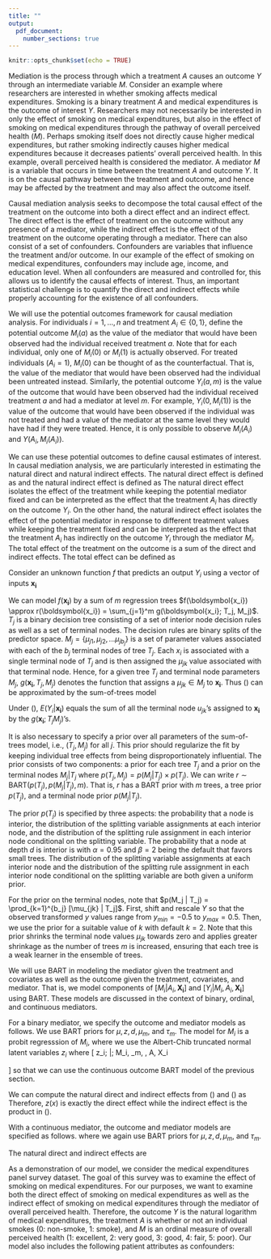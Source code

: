 ```yaml
---
title: ""
output:
  pdf_document:
    number_sections: true
---
```


```r
knitr::opts_chunk$set(echo = TRUE)
```

\section{Introduction to Mediation}

Mediation is the process through which a treatment $A$ causes an outcome $Y$ through an intermediate variable $M$. Consider an example where researchers are interested in whether smoking affects medical expenditures. Smoking is a binary treatment $A$ and medical expenditures is the outcome of interest $Y$. Researchers may not necessarily be interested in only the effect of smoking on medical expenditures, but also in the effect of smoking on medical expenditures through the pathway of overall perceived health ($M$). Perhaps smoking itself does not directly cause higher medical expenditures, but rather smoking indirectly causes higher medical expenditures because it decreases patients' overall perceived health. In this example, overall perceived health is considered the mediator. A mediator $M$ is a variable that occurs in time between the treatment $A$ and outcome $Y$. It is on the causal pathway between the treatment and outcome, and hence may be affected by the treatment and may also affect the outcome itself.

Causal mediation analysis seeks to decompose the total causal effect of the treatment on the outcome into both a direct effect and an indirect effect. The direct effect is the effect of treatment on the outcome without any presence of a mediator, while the indirect effect is the effect of the treatment on the outcome operating through a mediator. There can also consist of a set of confounders. Confounders are variables that influence the treatment and/or outcome. In our example of the effect of smoking on medical expenditures, confounders may include age, income, and education level. When all confounders are measured and controlled for, this allows us to identify the causal effects of interest. Thus, an important statistical challenge is to quantify the direct and indirect effects while properly accounting for the existence of all confounders.

\textcolor{red}{Maybe more about how mediation analysis has been done in literature? Identification and estimation of direct/indirect effects in literature? The goals of our model}


\section{Potential Outcomes Framework}

We will use the potential outcomes framework for causal mediation analysis. For individuals $i = 1,...,n$ and treatment $A_i \in \{0,1\}$, define the potential outcome $M_i(a)$ as the value of the mediator that would have been observed had the individual received treatment $a$. Note that for each individual, only one of $M_i(0)$ or $M_i(1)$ is actually observed. For treated individuals ($A_i = 1$), $M_i(0)$ can be thought of as the counterfactual. That is, the value of the mediator that would have been observed had the individual been untreated instead. Similarly, the potential outcome $Y_i(a,m)$ is the value of the outcome that would have been observed had the individual received treatment $a$ and had a mediator at level $m$. For example, $Y_i(0, M_i(1))$ is the value of the outcome that would have been observed if the individual was not treated and had a value of the mediator at the same level they would have had if they were treated. Hence, it is only possible to observe $M_i(A_i)$ and $Y(A_i, M_i(A_i))$.

We can use these potential outcomes to define causal estimates of interest. In causal mediation analysis, we are particularly interested in estimating the natural direct and natural indirect effects. The natural direct effect is defined as \begin{align} \label{nde}
    \zeta(a) = E[Y_i\{1, M_i(a)\} - Y_i\{0, M_i(a)\}]
\end{align} and the natural indirect effect is defined as \begin{align} \label{nie}
    \delta(a) = E[Y_i\{a, M_i(1)\} - Y_i\{a, M_i(0)\}].
\end{align} The natural direct effect isolates the effect of the treatment while keeping the potential mediator fixed and can be interpreted as the effect that the treatment $A_i$ has directly on the outcome $Y_i$. On the other hand, the natural indirect effect isolates the effect of the potential mediator in response to different treatment values while keeping the treatment fixed and can be interpreted as the effect that the treatment $A_i$ has indirectly on the outcome $Y_i$ through the mediator $M_i$. The total effect of the treatment on the outcome is a sum of the direct and indirect effects. The total effect can be defined as \begin{align} \label{te}
    \tau = \zeta(0) + \delta(1) = \zeta(1) + \delta(0) = E[Y_i\{1, M_i(1)\} - Y_i\{0, M_i(0)\}].
\end{align}


\section{Assumptions?}


\section{Bayesian Additive Regression Trees}
Consider an unknown function $f$ that predicts an output $Y_i$ using a vector of inputs $\boldsymbol{x_i}$

\begin{align} \label{func}
    Y_i = f(\boldsymbol{x_i}) + \epsilon_i, \quad \epsilon_i \sim N(0, \sigma^2).
\end{align}

We can model $f(\boldsymbol{x_i})$ by a sum of $m$ regression trees $f(\boldsymbol{x_i}) \approx r(\boldsymbol{x_i}) = \sum_{j=1}^m g(\boldsymbol{x_i}; T_j, M_j)$. $T_j$ is a binary decision tree consisting of a set of interior node decision rules as well as a set of terminal nodes. The decision rules are binary splits of the predictor space. $M_j = \{\mu_{j1}, \mu_{j2}, ...\mu_{jb_j}\}$ is a set of parameter values associated with each of the $b_j$ terminal nodes of tree $T_j$. Each $x_i$ is associated with a single terminal node of $T_j$ and is then assigned the $\mu_{jk}$ value associated with that terminal node. Hence, for a given tree $T_j$ and terminal node parameters $M_j$, $g(\boldsymbol{x_i}, T_j, M_j)$ denotes the function that assigns a $\mu_{jk} \in M_j$ to $\boldsymbol{x_i}$. Thus (\ref{func}) can be approximated by the sum-of-trees model

\begin{align} \label{sum_of_trees}
    Y = \sum_{i=1}^m g(\boldsymbol{x_i}; T_j, M_j) + \epsilon, \quad \epsilon \sim N(0, \sigma^2)
\end{align}

Under (\ref{sum_of_trees}), $E(Y_i|\boldsymbol{x_i})$ equals the sum of all the terminal node $u_{jk}$'s assigned to $\boldsymbol{x_i}$ by the $g(\boldsymbol{x_i}; T_j M_j)$'s.

It is also necessary to specify a prior over all parameters of the sum-of-trees model, i.e., $(T_j, M_j)$ for all $j$. This prior should regularize the fit by keeping individual tree effects from being disproportionately influential. The prior consists of two components: a prior for each tree $T_j$ and a prior on the terminal nodes $M_j|T_j$ where $p(T_j, M_j) = p(M_j | T_j) \times p(T_j)$. We can write $r \sim \text{BART}(p(T_j), p(M_j | T_j), m)$. That is, $r$ has a BART prior with $m$ trees, a tree prior $p(T_j)$, and a terminal node prior $p(M_j | T_j)$.

The prior $p(T_j)$ is specified by three aspects: the probability that a node is interior, the distribution of the splitting variable assignments at each interior node, and the distribution of the splitting rule assignment in each interior node conditional on the splitting variable. The probability that a node at depth $d$ is interior is
\begin{align}
    \alpha(1+d)^{-\beta}, \quad \alpha \in (0,1), \beta \in [0, \infty)
\end{align}
with $\alpha = 0.95$ and $\beta = 2$ being the default that favors small trees. The distribution of the splitting variable assignments at each interior node and the distribution of the splitting rule assignment in each interior node conditional on the splitting variable are both given a uniform prior.

For the prior on the terminal nodes, note that $p(M_j | T_j) = \prod_{k=1}^{b_j} [\mu_{jk} | T_j]$. First, shift and rescale $Y$ so that the observed transformed $y$ values range from $y_{min} = -0.5$ to $y_{max} = 0.5$. Then, we use the prior
\begin{align}
    \mu_{jk} | T_j \sim N(0, \sigma_{\mu}^2) \quad \text{where } \sigma_{\mu} = \frac{0.5}{k\sqrt{m}}
\end{align}
for a suitable value of $k$ with default $k=2$. Note that this prior shrinks the terminal node values $\mu_{jk}$ towards zero and applies greater shrinkage as the number of trees $m$ is increased, ensuring that each tree is a weak learner in the ensemble of trees.



\section{BART for Mediation}
We will use BART in modeling the mediator given the treatment and covariates as well as the outcome given the treatment, covariates, and mediator. That is, we model components of $[M_i | A_i, \boldsymbol{X_i}]$ and $[Y_i | M_i, A_i, \boldsymbol{X_i}]$ using BART. These models are discussed in the context of binary, ordinal, and continuous mediators.
\textcolor{red}{BCFs and BCMFs, propensity score/clever covariates}

\subsection{Binary Mediator}
For a binary mediator, we specify the outcome and mediator models as follows.
\begin{align}
    Y_i(a,m) &= \mu(X_i) + az(X_i) + md(X_i) + \epsilon_i\\
    M_i(a) &= \Phi(\mu_m(X_i) + a\tau_m(X_i)) + \varepsilon_i
\end{align}
We use BART priors for $\mu, z, d, \mu_m,$ and $\tau_m$. The model for $M_i$ is a probit regresssion of $M_i$, where we use the Albert-Chib truncated normal latent variables $z_i$ where
\[ z_i\; |\; M_i, \mu_m, \tau, A, X_i \sim \begin{cases}
      N\{\mu_m(X_i) + a\tau_m(X_i), 1\} \; \mathbb{I}(-\infty, 0) & \text{if } M_i(a) = 0 \\
       N\{\mu_m(X_i) + a\tau_m(X_i), 1\} \; \mathbb{I}(0, \infty) & \text{if } M_i(a) = 1
   \end{cases}
\]
so that we can use the continuous outcome BART model of the previous section.

We can compute the natural direct and indirect effects from (\ref{nde}) and (\ref{nie}) as
\begin{align}
    \zeta(x) &= E[\mu(X_i) + z(X_i) + M_i(a)d(X_i) - \mu(X_i) - M_i(a)d(X_i) \;|\; X_i = x] \\
    &= z(x) \\ \label{nde_binary}
    \nonumber \\
    \delta(x) &= E[\mu(X_i) + az(X_i) + M_i(1)d(X_i) - \mu(X_i) - az(X_i) - M_i(0)d(X_i) \;|\; X_i = x] \\
    &= d(x)[\Phi(\mu_m(x) + \tau_m(x)) - \Phi(\mu_m(x))]. \label{nie_binary}
\end{align}
Therefore, $z(x)$ is exactly the direct effect while the indirect effect is the product in (\ref{nie_binary}).

\subsection{Ordinal Mediator}

\subsection{Continuous Mediator}
With a continuous mediator, the outcome and mediator models are specified as follows.
\begin{align}
    Y_i(a,m) &= \mu(X_i) + az(X_i) + md(X_i) + \epsilon_i\\
    M_i(a) &= \mu_m(X_i) + a\tau_m(X_i) + \varepsilon_i
\end{align}
where we again use BART priors for $\mu, z, d, \mu_m,$ and $\tau_m$.

The natural direct and indirect effects are
\begin{align}
    \zeta(x) &= E[\mu(X_i) + z(X_i) + M_i(a)d(X_i) - \mu(X_i) - M_i(a)d(X_i) \;|\; X_i = x] \\ \label{nde_cont}
    &= z(x) \\
    \nonumber \\
    \delta(x) &= E[\mu(X_i) + az(X_i) + M_i(1)d(X_i) - \mu(X_i) - az(X_i) - M_i(0)d(X_i) \;|\; X_i = x] \\
    &= d(x)\tau_m(x). \label{nie_cont}
\end{align}

\section{Medical Expenditures Panel Survey Data}
As a demonstration of our model, we consider the medical expenditures panel survey dataset. The goal of this survey was to examine the effect of smoking on medical expenditures. For our purposes, we want to examine both the direct effect of smoking on medical expenditures as well as the indirect effect of smoking on medical expenditures through the mediator of overall perceived health. \textcolor{red}{More about the subet of data used?} Therefore, the outcome $Y$ is the natural logarithm of medical expenditures, the treatment $A$ is whether or not an individual smokes (0: non-smoke, 1: smoke), and $M$ is an ordinal measure of overall perceived health (1: excellent, 2: very good, 3: good, 4: fair, 5: poor). Our model also includes the following patient attributes as confounders:
\begin{itemize}
    \item \texttt{age:} age in years at the time of the survey
    \item \texttt{race\_white:} white or non-white
    \item \texttt{income:}
    \item \texttt{bmi:} bmi at the time of the survey
    \item \texttt{education\_level:}
    \item \texttt{poverty\_level:}
\end{itemize}